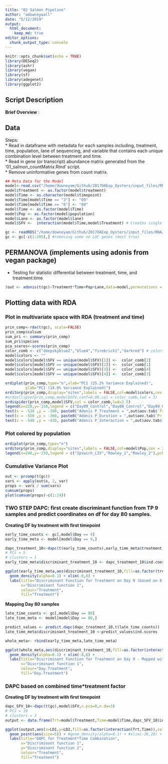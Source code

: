 ```yaml
---
title: "02 Salmon Pipeline"
author: "adowneywall"
date: "5/12/2019"
output: 
  html_document:
    keep_md: true
editor_options: 
  chunk_output_type: console
---
```


```r
knitr::opts_chunk$set(echo = TRUE)
library(DESeq2)
library(ashr)
library(vegan)
library(sf)
library(adegenet)
library(ggplot2)
```

## **Script Description**  
**Brief Overview** :


## **Data**  

Steps:  
* Read in dataframe with metadata for each samples including, treatment, time, population, lane of sequencing, and variable that contains each unique combination level between treatment and time.  
* Read in gene (or transcript) abundance matrix generated from the '01_salmon_countMatrix.Rmd' script.  
* Remove uninformative genes from count matrix.  

```r
## Meta Data for the Model
model<-read.csv("/home/downeyam/Github/2017OAExp_Oysters/input_files/RNA/metadata_cvirginica_rna_meta.txt", header=TRUE)
model$Treatment <- as.factor(model$treatment)
model$Time <- as.character(model$timepoint)
model$Time[model$Time == "3"] <- "09"
model$Time[model$Time == "6"] <- "80"
model$Time <- as.factor(model$Time)
model$Pop <- as.factor(model$population)
model$Lane <- as.factor(model$lane)
model$SFV <-  interaction(model$Time,model$Treatment) # Creates single factor variable for combination of time and treatment

gc <- readRDS("/home/downeyam/Github/2017OAExp_Oysters/input_files/RNA/salmon_pipeline/geneMatrixAbundance_default.RData")
gc <- gc[-c(1:205),] #removing some no LOC genes (most trna)
```

## PERMANOVA (implements using adonis from vegan package)

* Testing for statistic differential between treatment, time, and treatment:time  

```r
(out <- adonis(t(gc)~Treatment*Time+Pop+Lane,data=model,permutations = 999))
```

## Plotting data with RDA  

### Plot in multivariate space with RDA (treatment and time)
```r
prin_comp<-rda(t(gc), scale=FALSE)
prin_comp$colsum
sum_pri <- summary(prin_comp)
sum_pri$species
pca_scores<-scores(prin_comp)
color_comb <- c("deepskyblue2","blue4","firebrick1","darkred") # colors for population 
model$colors <- "" 
model$colors[model$SFV == unique(model$SFV)[1]] <-  color_comb[2]
model$colors[model$SFV == unique(model$SFV)[2]] <-  color_comb[1]
model$colors[model$SFV == unique(model$SFV)[3]] <-  color_comb[4]
model$colors[model$SFV == unique(model$SFV)[4]] <-  color_comb[3]

ordiplot(prin_comp,type="n",xlab="PC1 (25.2% Variance Explained)",
         ylab="PC1 (14.6% Variance Explained)")
orditorp(prin_comp,display="sites",labels = FALSE,col=model$colors,cex = 2,pch = 16,)
#ordiellipse(prin_comp,model$SFV,conf=0.90,col = color_comb,lwd = 3)
ordispider(prin_comp,model$SFV,col = color_comb,lwd=2.5)
legend(x=220,y=-150,legend = c("Day09_Control","Day80_Control","Day09_OA","Day80_OA"),pch = 16,col=color_comb,xpd = .25)
text(x = -538 ,y = -300, paste0("Adonis P_Treatment = ",out$aov.tab$`Pr(>F)`[1],"*"))
text(x = -550 ,y = -360, paste0("Adonis P_Duration = ",out$aov.tab$`Pr(>F)`[2],"*"))
text(x = -540 ,y = -420, paste0("Adonis P_Interaction = ",out$aov.tab$`Pr(>F)`[5]))
```

### Plot colored by population
```r
ordiplot(prin_comp,type="n")
orditorp(prin_comp,display="sites",labels = FALSE,col=model$Pop,cex = 2,pch = 16)
legend(x=240,y=-150,legend = c("Ipswich_LIV","Rowley_1","Rowley_2"),pch = 16,col=unique(model$Pop),xpd = .25)
```

### Cumulative Variance Plot
```r
out <- prcomp(t(gc))
vars <- apply(out$x, 2, var)  
props <- vars / sum(vars)
cumsum(props)
plot(cumsum(props)~c(1:24))
```

### TWO STEP DAPC: first create discriminant function from TP 9 samples and predict coordinates on df for day 80 samples.  
  
**Creating DF by treatment with first timepoint**  
```r
early_time_counts <- gc[,model$Day == 9]
early_time_meta <- model[model$Day == 9,]

dapc_treatment_10<-dapc(t(early_time_counts),early_time_meta$treatment,n.pca=8,n.da=2)
# PCs = 5
# clusters = 1
early_time_meta$discriminant_treatment_10 <- dapc_treatment_10$ind.coord

ggplot(early_time_meta,aes(discriminant_treatment_10,fill=as.factor(treatment),colour=as.factor(treatment))) + 
  geom_density(alpha=0.1) + xlim(-8,8) + 
  labs(title="Discriminant Function for Treatment on Day 9 (based on 8 PCs)",
       x="Discriminant function 1",
       colour="Treatment",
       fill="Treatment")
```

**Mapping Day 80 samples**  
```r
late_time_counts <- gc[,model$Day == 80]
late_time_meta <- model[model$Day == 80,]

predict_values <- predict.dapc(dapc_treatment_10,t(late_time_counts))
late_time_meta$discriminant_treatment_10 <-predict_values$ind.scores

whole_meta<- rbind(early_time_meta,late_time_meta)

ggplot(whole_meta,aes(discriminant_treatment_10,fill=as.factor(interaction(Day,treatment)),colour=as.factor(interaction(Day,treatment)))) + 
  geom_density(alpha=0.1) + xlim(-8,8) + 
  labs(title="Discriminant Function for Treatment on Day 9 - Mapped with Day 80 Samples",
       x="Discriminant function 1",
       colour="Day.Treatment",
       fill="Day.Treatment")
```

### DAPC based on combined time*treatment factor  
  
**Creating DF by treatment with first timepoint**  
```r
dapc_SFV_10<-dapc(t(gc),model$SFV,n.pca=8,n.da=3)
# PCs = 10
# clusters = 3
output <- data.frame(Trt=model$Treatment,Time=model$Time,dapc_SFV_10$ind.coord)

ggplot(output,aes(x=LD1,y=LD2,fill=as.factor(interaction(Trt,Time)),colour=as.factor(interaction(Trt,Time)))) + 
  geom_point(aes(size=5)) + #geom_density(alpha=0.1) + #xlim(-28,28) + 
  labs(title="DAPC for Treatment*Time Combination",
       x="Discriminant function 1",
       y="Discriminant function 2",
       colour="Treatment",
       fill="Treatment")
```
